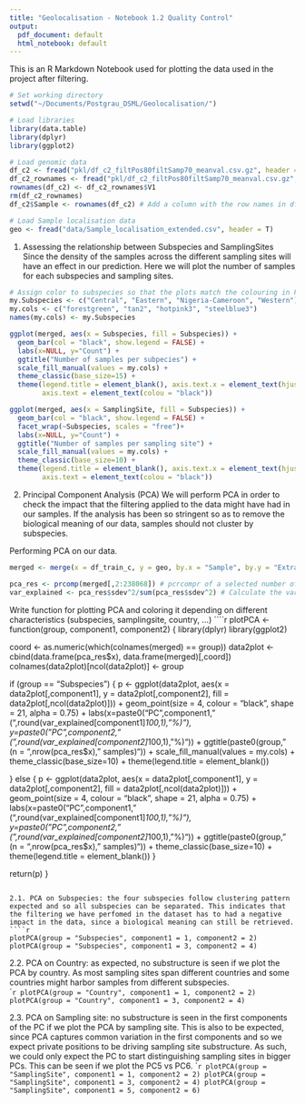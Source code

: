 ```yaml
---
title: "Geolocalisation - Notebook 1.2 Quality Control"
output:
  pdf_document: default
  html_notebook: default
---
```


This is an R Markdown Notebook used for plotting the data used in the project after filtering.

```r
# Set working directory
setwd("~/Documents/Postgrau_DSML/Geolocalisation/")

# Load libraries
library(data.table)
library(dplyr)
library(ggplot2)

# Load genomic data
df_c2 <- fread("pkl/df_c2_filtPos80filtSamp70_meanval.csv.gz", header = T, drop = 1) # Load all data
df_c2_rownames <- fread("pkl/df_c2_filtPos80filtSamp70_meanval.csv.gz", header = T, select = 1) # Load first column (aka rownames, which is the name of the sample)
rownames(df_c2) <- df_c2_rownames$V1
rm(df_c2_rownames)
df_c2$Sample <- rownames(df_c2) # Add a column with the row names in df_c2

# Load Sample localisation data
geo <- fread("data/Sample_localisation_extended.csv", header = T)
```

1. Assessing the relationship between Subspecies and SamplingSites
Since the density of the samples across the different sampling sites will have an effect in our prediction. Here we will plot the number of samples for each subspecies and sampling sites.
```r
# Assign color to subspecies so that the plots match the colouring in Fontsere et al. 2022
my.Subspecies <- c("Central", "Eastern", "Nigeria-Cameroon", "Western")
my.cols <- c("forestgreen", "tan2", "hotpink3", "steelblue3")
names(my.cols) <- my.Subspecies

ggplot(merged, aes(x = Subspecies, fill = Subspecies)) +
  geom_bar(col = "black", show.legend = FALSE) +
  labs(x=NULL, y="Count") +
  ggtitle("Number of samples per subpecies") +
  scale_fill_manual(values = my.cols) +
  theme_classic(base_size=15) +
  theme(legend.title = element_blank(), axis.text.x = element_text(hjust = 1, angle = 90),
        axis.text = element_text(colou = "black"))

ggplot(merged, aes(x = SamplingSite, fill = Subspecies)) +
  geom_bar(col = "black", show.legend = FALSE) +
  facet_wrap(~Subspecies, scales = "free")+
  labs(x=NULL, y="Count") +
  ggtitle("Number of samples per sampling site") +
  scale_fill_manual(values = my.cols) +
  theme_classic(base_size=10) +
  theme(legend.title = element_blank(), axis.text.x = element_text(hjust = 1, angle = 90),
        axis.text = element_text(colou = "black"))
```

2. Principal Component Analysis (PCA)
We will perform PCA in order to check the impact that the filtering applied to the data might have had in our samples. If the analysis has been so stringent so as to remove the biological meaning of our data, samples should not cluster by subspecies.

Performing PCA on our data.
```r
merged <- merge(x = df_train_c, y = geo, by.x = "Sample", by.y = "ExtractID") # Merge both dataset by the sample name (in df_train_c it is called "Sample" and in geo it is called "ExtractID")

pca_res <- prcomp(merged[,2:238068]) # pcrcompr of a selected number of columns (the last ones, which are excluded, have information about the Sample_location)
var_explained <- pca_res$sdev^2/sum(pca_res$sdev^2) # Calculate the variance explained by each component
```

Write function for plotting PCA and coloring it depending on different characteristics (subspecies, samplingsite, country, ...)
````r
plotPCA <- function(group, component1, component2) {
  library(dplyr)
  library(ggplot2)

  coord <- as.numeric(which(colnames(merged) == group))
  data2plot <- cbind(data.frame(pca_res$x), data.frame(merged)[,coord])
  colnames(data2plot)[ncol(data2plot)] <- group
  
  if (group == "Subspecies") {
    p <- ggplot(data2plot, aes(x = data2plot[,component1], 
                               y = data2plot[,component2], 
                               fill = data2plot[,ncol(data2plot)])) +
      geom_point(size = 4, colour = "black", shape = 21, alpha = 0.75) +
      labs(x=paste0("PC",component1," (",round(var_explained[component1]*100,1),"%)"),
           y=paste0("PC",component2," (",round(var_explained[component2]*100,1),"%)")) +
      ggtitle(paste0(group, " (n = ",nrow(pca_res$x)," samples)")) +
      scale_fill_manual(values = my.cols) +
      theme_classic(base_size=10) +
      theme(legend.title = element_blank())
    
  } else {
    p <- ggplot(data2plot, aes(x = data2plot[,component1], 
                               y = data2plot[,component2], 
                               fill = data2plot[,ncol(data2plot)])) +
      geom_point(size = 4, colour = "black", shape = 21, alpha = 0.75) +
      labs(x=paste0("PC",component1," (",round(var_explained[component1]*100,1),"%)"),
           y=paste0("PC",component2," (",round(var_explained[component2]*100,1),"%)")) +
      ggtitle(paste0(group, " (n = ",nrow(pca_res$x)," samples)")) +
      theme_classic(base_size=10) +
      theme(legend.title = element_blank())
  }
  
  return(p)
}

```

2.1. PCA on Subspecies: the four subspecies follow clustering pattern expected and so all subspecies can be separated. This indicates that the filtering we have perfomed in the dataset has to had a negative impact in the data, since a biological meaning can still be retrieved.
````r
plotPCA(group = "Subspecies", component1 = 1, component2 = 2)
plotPCA(group = "Subspecies", component1 = 3, component2 = 4)
```

2.2. PCA on Country: as expected, no substructure is seen if we plot the PCA by country. As most sampling sites span different countries and some countries might harbor samples from different subspecies.  
````r
plotPCA(group = "Country", component1 = 1, component2 = 2)
plotPCA(group = "Country", component1 = 3, component2 = 4)
```

2.3. PCA on Sampling site: no substructure is seen in the first components of the PC if we plot the PCA by sampling site. This is also to be expected, since PCA captures common variation in the first components and so we expect private positions to be driving sampling site substructure. As such, we could only expect the PC to start distinguishing sampling sites in bigger PCs. This can be seen if we plot the PC5 vs PC6. 
````r
plotPCA(group = "SamplingSite", component1 = 1, component2 = 2)
plotPCA(group = "SamplingSite", component1 = 3, component2 = 4)
plotPCA(group = "SamplingSite", component1 = 5, component2 = 6)
```
